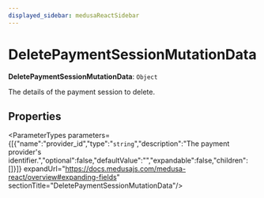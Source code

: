 ```yaml
---
displayed_sidebar: medusaReactSidebar
---
```



# DeletePaymentSessionMutationData

 **DeletePaymentSessionMutationData**: `Object`

The details of the payment session to delete.

## Properties

<ParameterTypes parameters={[{"name":"provider_id","type":"`string`","description":"The payment provider's identifier.","optional":false,"defaultValue":"","expandable":false,"children":[]}]} expandUrl="https://docs.medusajs.com/medusa-react/overview#expanding-fields" sectionTitle="DeletePaymentSessionMutationData"/>
